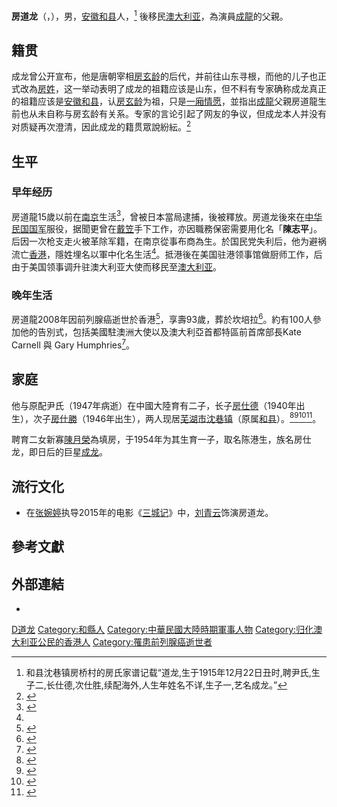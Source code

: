 {{Otheruses|other=名为陈志平的其他人物|陈志平}}
{{Infobox officeholder
| 姓名      =房道龙  
| 图像      =  
| 图像大小  = 
| 图片简介  = 
| 原名 = 
| 別名 = 陳志平
| 英文名  = 
| 性別 = 男
| 出生日期 = {{birth date|1915|12|22}}
| 祖籍    = [[山东省|山东省]][[淄博县|淄博县]]
| 出生地点 = {{ROC-1912|安徽省}}[[和县|和县]]
| 逝世日期 = {{death date and age|2008|2|26|1915|12|22}}
| 逝世地点 = {{HK}}[[跑马地|跑马地]][[养和医院|养和医院]]
| 国籍  = {{ROC}}<br>{{AUS}}<br>{{CHN-HKG}}
| 现居地 = 
| 语言 = [[粵語|粵語]]、[[英語|英語]]、[[國語_(中華民國)|國語]]
| 军队 = 中华民国陆军
| 体重  = 
| 政党 = {{Kmt}}
| 军衔 = 
| allegiance = {{ROC}}
| branch = 
| 配偶 = 尹氏、陈月荣
| 亲属 = 长子[[房仕德|房仕德]]（1940年出生）<br>次子[[房仕胜|房仕胜]]（1946年出生）<br>三子[[房仕龙|房仕龙]]（藝名成龙，1954年出生）
| 学历 = 
| battles  = 
| 主要作品  = 
| 勋章奖章  = 
| 军衔记录  = 
}}
'''房道龙'''（{{lang-en |Charles Chan}}，{{bd|1915年|12月22日|2008年|2月26日|catIdx=F房}}），男，[[安徽|安徽]][[和县|和县]]人，<ref>和县沈巷镇房桥村的房氏家谱记载“道龙,生于1915年12月22日丑时,聘尹氏,生子二,长仕德,次仕胜,续配海外,人生年姓名不详,生子一,艺名成龙。”</ref> 後移民[[澳大利亚|澳大利亚]]，為演員[[成龍|成龍]]的父親。

==籍贯==
成龙曾公开宣布，他是唐朝宰相[[房玄龄|房玄龄]]的后代，并前往山东寻根，而他的儿子也正式改為[[房姓|房姓]]，这一举动表明了成龙的祖籍应该是山东，但不料有专家确称成龙真正的祖籍应该是[[安徽|安徽]][[和县|和县]]，认[[房玄龄|房玄龄]]为祖，只是[[一廂情愿|一廂情愿]]，並指出[[成龍|成龍]]父親房道龍生前也从未自称与房玄龄有关系。专家的言论引起了网友的争议，但成龙本人并没有对质疑再次澄清，因此成龙的籍贯眾說紛紜。<ref>{{Cite web |url=http://ent.163.com/07/0529/13/3FLON9L7000329NH.html |title=700明星籍贯被揭老底 成龙籍贯再次惹争议 |access-date=2013-09-20 |archive-date=2013-09-21 |archive-url=https://web.archive.org/web/20130921054544/http://ent.163.com/07/0529/13/3FLON9L7000329NH.html |dead-url=no }}</ref>

== 生平 ==
=== 早年经历 ===
房道龍15歲以前在[[南京|南京]]生活<ref name="Traces of a Dragon: Jackie Chan and his Lost Family">{{cite video | title=Traces of a Dragon: Jackie Chan and his Lost Family | date=2003}}</ref>，曾被日本當局逮捕，後被釋放。房道龙後來在[[中华民国国军|中华民国国军]]服役，据聞更曾在[[戴笠|戴笠]]手下工作，亦因職務保密需要用化名「'''陳志平'''」。后因一次枪支走火被革除军籍，在南京從事布商為生。於国民党失利后，他为避祸流亡[[香港|香港]]，隱姓埋名以軍中化名生活<ref name="Traces of a Dragon: Jackie Chan and his Lost Family"/>。抵港後在美国驻港领事馆做厨师工作，后由于美国领事调升驻澳大利亚大使而移民至[[澳大利亚|澳大利亚]]。

=== 晚年生活 ===
房道龍2008年因前列腺癌逝世於香港<ref name="粉絲留言撫慰 成龍網誌鳴謝 ">{{cite news | title=粉絲留言撫慰 成龍網誌鳴謝 | work=中國時報 | date=2008-02-29 | accessdate=2012-08-15 | author=張士達}}</ref>，享壽93歲，葬於坎培拉<ref name="成龍慟返港 龍爸遺體將運澳洲">{{cite news | title=成龍慟返港 龍爸遺體將運澳洲 | work=中國時報 | date=2008-03-12 | accessdate=2012-08-02 | author=汪宜儒}}</ref>。約有100人參加他的告別式，包括美國駐澳洲大使{{link-en|小罗伯特·麦卡勒姆|Robert McCallum, Jr.}}以及澳大利亞首都特區前首席部長Kate Carnell 與 Gary Humphries<ref>{{cite news | url=http://www.abc.net.au/news/2008-03-08/jackie-chans-father-buried-in-canberra/1066264?section=justin | title=Jackie Chan's father buried in Canberra | work=澳洲廣播公司 | date=2008-03-08 | accessdate=2012-08-11 | archive-date=2012-11-06 | archive-url=https://web.archive.org/web/20121106002130/http://www.abc.net.au/news/2008-03-08/jackie-chans-father-buried-in-canberra/1066264?section=justin | dead-url=no }}</ref>。

== 家庭 ==
他与原配尹氏（1947年病逝）在中國大陸育有二子，长子[[房仕德|房仕德]]（1940年出生），次子[[房仕勝|房仕勝]]（1946年出生），两人现居[[芜湖市|芜湖市]][[沈巷镇|沈巷镇]]（原属[[和县|和县]]）。<ref>{{cite web |url=http://ent.163.com/13/1019/13/9BI82SVR00032DGD.html |title=成龙家谱曝光引轰动 国际巨星成唐名宰相后人让人震惊 |accessdate=2013 |publisher=網易 |work= |language=zh-hans |archive-url=https://web.archive.org/web/20131021132145/http://ent.163.com/13/1019/13/9BI82SVR00032DGD.html |archive-date=2013-10-21 |dead-url=yes }}</ref><ref>{{cite web |url=http://house.people.com.cn/BIG5/n/2013/1019/c164220-23259140-2.html |title=成龍家譜曝光引圍觀  成龍房祖名都已赫然在列 |accessdate=2013 |publisher=人民網 |work= |language=zh-hant |archive-date=2013-10-21 |archive-url=https://web.archive.org/web/20131021130508/http://house.people.com.cn/BIG5/n/2013/1019/c164220-23259140-2.html |dead-url=no }}</ref><ref>{{cite web|url=http://www.he.xinhuanet.com/news/2013-10/19/c_117783394.htm|title=成龙家谱曝光 祖先竟是唐朝宰相房玄龄|accessdate=2013|publisher=新華網|work=|language=zh-hans|deadurl=yes|archiveurl=https://web.archive.org/web/20170202011311/http://www.he.xinhuanet.com/news/2013-10/19/c_117783394.htm|archivedate=2017-02-02}}</ref><ref>{{cite web|url=http://she.21cn.com/tese/a/2013/1019/15/24574919.shtml|title=成龙家谱曝光为房玄龄后人 明星显赫身世曝光|accessdate=2013|publisher=21CN|work=|language=zh-hans|deadurl=yes|archiveurl=https://web.archive.org/web/20170202020445/http://she.21cn.com/tese/a/2013/1019/15/24574919.shtml|archivedate=2017-02-02}}</ref>。

聘育二女新寡[[陳月榮|陳月榮]]為填房，于1954年为其生育一子，取名陈港生，族名房仕龙，即日后的巨星[[成龙|成龙]]。

== 流行文化 ==
* 在[[张婉婷|张婉婷]]执导2015年的电影《[[三城记_(电影)|三城记]]》中，[[刘青云|刘青云]]饰演房道龙。

== 參考文獻 ==
{{Reflist|2}}

== 外部連結 ==
* {{imdb name|id=0150822|name=Charles Chan}}

{{成龍家系}}

{{Authority control}}
{{DEFAULTSORT:F房道龙}}
[[Category:房姓|D道龙]]
[[Category:和縣人|Category:和縣人]]
[[Category:中華民國大陸時期軍事人物|Category:中華民國大陸時期軍事人物]]
[[Category:归化澳大利亚公民的香港人|Category:归化澳大利亚公民的香港人]]
[[Category:罹患前列腺癌逝世者|Category:罹患前列腺癌逝世者]]